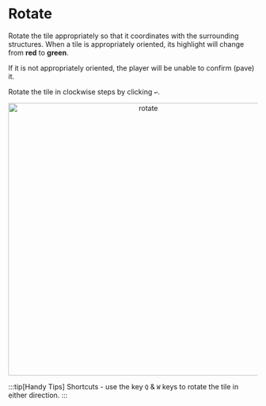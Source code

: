 # Rotate

Rotate the tile appropriately so that it coordinates with the surrounding structures. When a tile is appropriately oriented, its highlight will change from **red** to **green**.

If it is not appropriately oriented, the player will be unable to confirm (pave) it.

Rotate the tile in clockwise steps by clicking `↩️`.

<div align="center">
    <img width="550" src="rotate.gif" alt="rotate" />
</div>

:::tip[Handy Tips]
Shortcuts - use the key `Q` & `W` keys to rotate the tile in either direction.
:::
